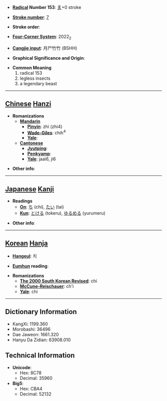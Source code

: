 * '''[[Wiktionary:Chinese radical index| Radical]] Number 153''': [[Wiktionary:Chinese radical index 豸|豸]]+0 stroke

* '''[[Wiktionary:Chinese total strokes index|Stroke number]]''': [[Wiktionary:Chinese total strokes index 7|7]]

* '''Stroke order''': 

* '''[[Wiktionary:Chinese four corner index|Four-Corner System]]''': 2022<sub>2</sub>

* '''[[Wiktionary:Chinese Cangjie index|Cangjie input]]''': 月尸竹竹 (BSHH)

* '''Graphical Significance and Origin''': 

* '''Common Meaning'''
*#radical 153
*# legless insects
*# a legendary beast


----

== [[Chinese]] [[Hanzi]] ==

* '''Romanizations'''
** '''[[Mandarin]]'''
*** '''[[Pinyin]]''': zhì (zhi4)
*** '''[[Wade-Giles]]''': chih<sup>4</sup>
*** '''[[Yale]]''': 
** '''[[Cantonese]]'''
*** '''[[Jyutping]]''':
*** '''[[Penkyamp]]''': 
*** '''[[Yale]]''': jaai6, ji6

* '''Other info''': 

----

== [[Japanese]] [[Kanji]] ==

* '''Readings'''
** '''[[On]]''': [[ち]] (chi), [[たい]] (tai)
** '''[[Kun]]''': [[とける]] (tokeru), [[ゆるめる]] (yurumeru)

* '''Other info''':  

----

== [[Korean]] [[Hanja]] ==

* '''[[Hangeul]]''': 치

* '''[[Eumhun]] reading''': 

* '''Romanizations'''
** '''[[The 2000 South Korean Revised Romanization|The 2000 South Korean Revised]]''': chi
** '''[[McCune-Reischauer]]''': ch'i
** '''[[Yale]]''': chi

----

== Dictionary Information ==

* KangXi: 1199.360
* Morobashi: 36496
* Dae Jaweon: 1661.320
* Hanyu Da Zidian: 63908.010

== Technical Information ==

* '''Unicode''':
** Hex: 8C78
** Decimal: 35960
* '''Big5''':
** Hex: CBA4
** Decimal: 52132